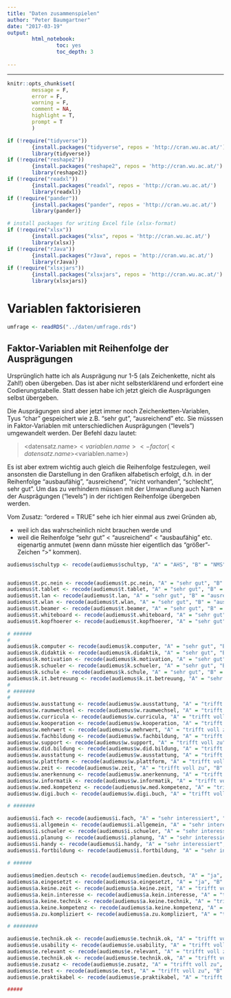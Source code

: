 ```yaml
---
title: "Daten zusammenspielen"
author: "Peter Baumgartner"
date: "2017-03-19"
output: 
        html_notebook:
                toc: yes
                toc_depth: 3
                
---
```

***

```r
knitr::opts_chunk$set(
        message = F,
        error = F,
        warning = F,
        comment = NA,
        highlight = T,
        prompt = T
        )

if (!require("tidyverse")) 
        {install.packages("tidyverse", repos = 'http://cran.wu.ac.at/')
        library(tidyverse)}
if (!require("reshape2"))
        {install.packages("reshape2", repos = 'http://cran.wu.ac.at/')
        library(reshape2)}
if (!require("readxl"))
        {install.packages("readxl", repos = 'http://cran.wu.ac.at/')
        library(readxl)}
if (!require("pander"))
        {install.packages("pander", repos = 'http://cran.wu.ac.at/')
        library(pander)}

# install packages for writing Excel file (xlsx-format)
if (!require("xlsx"))
        {install.packages("xlsx", repos = 'http://cran.wu.ac.at/')
        library(xlsx)}
if (!require("rJava"))
        {install.packages("rJava", repos = 'http://cran.wu.ac.at/')
        library(rJava)}
if (!require("xlsxjars"))
        {install.packages("xlsxjars", repos = 'http://cran.wu.ac.at/')
        library(xlsxjars)}


```

# Variablen faktorisieren

```r
umfrage <- readRDS("../daten/umfrage.rds")

```

## Faktor-Variablen mit Reihenfolge der Ausprägungen

Ursprünglich hatte ich als Ausprägung nur 1-5 (als Zeichenkette, nicht als Zahl!) oben übergeben. Das ist aber nicht selbsterklärend und erfordert eine Codierungstabelle. Statt dessen habe ich jetzt gleich die Ausprägungen selbst übergeben.

Die Ausprägungen sind aber jetzt immer noch Zeichenketten-Variablen, Tyus "char" gespeichert wie z.B. "sehr gut", "ausreichend" etc. Sie müsssen in Faktor-Variablen mit unterschiedlichen Ausprägungen ("levels") umgewandelt werden. Der Befehl dazu lautet:

> <datensatz.name>$<variablen.name> <- factor(<datensatz.name>$<variablen.name>)

Es ist aber extrem wichtig auch gleich die Reihenfolge festzulegen, weil ansonsten die Darstellung in den Grafiken alfabetisch erfolgt, d.h. in der Reihenfolge "ausbaufähig", "ausreichend", "nicht vorhanden", "schlecht", sehr gut". Um das zu verhindern müssen mit der Umwandlung auch Namen der Ausprägungen ("levels") in der richtigen Reihenfolge übergeben werden. 

Vom Zusatz: "ordered = TRUE" sehe ich hier einmal aus zwei Gründen ab, 

* weil ich das wahrscheinlich nicht brauchen werde und
* weil die Reihenfolge "sehr gut" < "ausreichend" < "ausbaufähig" etc. eigenartig anmutet (wenn dann müsste hier eigentlich das "größer"-Zeichen ">" kommen).

```r

audiemus$schultyp <- recode(audiemus$schultyp, "A" = "AHS", "B" = "NMS", "C" = "PTS")


audiemus$t.pc.nein <- recode(audiemus$t.pc.nein, "A" = "sehr gut", "B" = "ausreichend", "C" = "ausbaufähig", "D" = "schlecht", "E" = "nicht vorhanden")
audiemus$t.tablet <- recode(audiemus$t.tablet, "A" = "sehr gut", "B" = "ausreichend", "C" = "ausbaufähig", "D" = "schlecht", "E" = "nicht vorhanden")
audiemus$t.lan <- recode(audiemus$t.lan, "A" = "sehr gut", "B" = "ausreichend", "C" = "ausbaufähig", "D" = "schlecht", "E" = "nicht vorhanden")
audiemus$t.wlan <- recode(audiemus$t.wlan, "A" = "sehr gut", "B" = "ausreichend", "C" = "ausbaufähig", "D" = "schlecht", "E" = "nicht vorhanden")
audiemus$t.beamer <- recode(audiemus$t.beamer, "A" = "sehr gut", "B" = "ausreichend", "C" = "ausbaufähig", "D" = "schlecht", "E" = "nicht vorhanden")
audiemus$t.whiteboard <- recode(audiemus$t.whiteboard, "A" = "sehr gut", "B" = "ausreichend", "C" = "ausbaufähig", "D" = "schlecht", "E" = "nicht vorhanden")
audiemus$t.kopfhoerer <- recode(audiemus$t.kopfhoerer, "A" = "sehr gut", "B" = "ausreichend", "C" = "ausbaufähig", "D" = "schlecht", "E" = "nicht vorhanden")

# ######
# 
audiemus$k.computer <- recode(audiemus$k.computer, "A" = "sehr gut", "B" = "gut", "C" = "ausreichend", "D" = "verbesserungswürdig", "E" = "schlecht")
audiemus$k.didaktik <- recode(audiemus$k.didaktik, "A" = "sehr gut", "B" = "gut", "C" = "ausreichend", "D" = "verbesserungswürdig", "E" = "schlecht")
audiemus$k.motivation <- recode(audiemus$k.motivation, "A" = "sehr gut", "B" = "gut", "C" = "ausreichend", "D" = "verbesserungswürdig", "E" = "schlecht")
audiemus$k.schueler <- recode(audiemus$k.schueler, "A" = "sehr gut", "B" = "gut", "C" = "ausreichend", "D" = "verbesserungswürdig", "E" = "schlecht")
audiemus$k.schule <- recode(audiemus$k.schule, "A" = "sehr gut", "B" = "gut", "C" = "ausreichend", "D" = "verbesserungswürdig", "E" = "schlecht")
audiemus$k.it.betreuung <- recode(audiemus$k.it.betreuung, "A" = "sehr gut", "B" = "gut", "C" = "ausreichend", "D" = "verbesserungswürdig", "E" = "schlecht")
# 
# #######
# 
audiemus$w.ausstattung <- recode(audiemus$w.ausstattung, "A" = "trifft voll zu", "B" = "trifft weitgehend zu", "C" = "trifft überwiegend zu","D" = "trifft eher nicht zu", "E" = "trifft gar nicht zu")
audiemus$w.raumwechsel <- recode(audiemus$w.raumwechsel, "A" = "trifft voll zu", "B" = "trifft weitgehend zu", "C" = "trifft überwiegend zu","D" = "trifft eher nicht zu", "E" = "trifft gar nicht zu")
audiemus$w.curricula <- recode(audiemus$w.curricula, "A" = "trifft voll zu", "B" = "trifft weitgehend zu", "C" = "trifft überwiegend zu","D" = "trifft eher nicht zu", "E" = "trifft gar nicht zu")
audiemus$w.kooperation <- recode(audiemus$w.kooperation, "A" = "trifft voll zu", "B" = "trifft weitgehend zu", "C" = "trifft überwiegend zu","D" = "trifft eher nicht zu", "E" = "trifft gar nicht zu")
audiemus$w.mehrwert <- recode(audiemus$w.mehrwert, "A" = "trifft voll zu", "B" = "trifft weitgehend zu", "C" = "trifft überwiegend zu","D" = "trifft eher nicht zu", "E" = "trifft gar nicht zu")
audiemus$w.fachbildung <- recode(audiemus$w.fachbildung, "A" = "trifft voll zu", "B" = "trifft weitgehend zu", "C" = "trifft überwiegend zu","D" = "trifft eher nicht zu", "E" = "trifft gar nicht zu")
audiemus$w.support <- recode(audiemus$w.support, "A" = "trifft voll zu", "B" = "trifft weitgehend zu", "C" = "trifft überwiegend zu","D" = "trifft eher nicht zu", "E" = "trifft gar nicht zu")
audiemus$w.did.bildung <- recode(audiemus$w.did.bildung, "A" = "trifft voll zu", "B" = "trifft weitgehend zu", "C" = "trifft überwiegend zu","D" = "trifft eher nicht zu", "E" = "trifft gar nicht zu")
audiemus$w.ausstattung <- recode(audiemus$w.ausstattung, "A" = "trifft voll zu", "B" = "trifft weitgehend zu", "C" = "trifft überwiegend zu","D" = "trifft eher nicht zu", "E" = "trifft gar nicht zu")
audiemus$w.plattform <- recode(audiemus$w.plattform, "A" = "trifft voll zu", "B" = "trifft weitgehend zu", "C" = "trifft überwiegend zu","D" = "trifft eher nicht zu", "E" = "trifft gar nicht zu")
audiemus$w.zeit <- recode(audiemus$w.zeit, "A" = "trifft voll zu", "B" = "trifft weitgehend zu", "C" = "trifft überwiegend zu","D" = "trifft eher nicht zu", "E" = "trifft gar nicht zu")
audiemus$w.anerkennung <- recode(audiemus$w.anerkennung, "A" = "trifft voll zu", "B" = "trifft weitgehend zu", "C" = "trifft überwiegend zu","D" = "trifft eher nicht zu", "E" = "trifft gar nicht zu")
audiemus$w.informatik <- recode(audiemus$w.informatik, "A" = "trifft voll zu", "B" = "trifft weitgehend zu", "C" = "trifft überwiegend zu","D" = "trifft eher nicht zu", "E" = "trifft gar nicht zu")
audiemus$w.med.kompetenz <- recode(audiemus$w.med.kompetenz, "A" = "trifft voll zu", "B" = "trifft weitgehend zu", "C" = "trifft überwiegend zu","D" = "trifft eher nicht zu", "E" = "trifft gar nicht zu")
audiemus$w.digi.buch <- recode(audiemus$w.digi.buch, "A" = "trifft voll zu", "B" = "trifft weitgehend zu", "C" = "trifft überwiegend zu","D" = "trifft eher nicht zu", "E" = "trifft gar nicht zu")

# #######

audiemus$i.fach <- recode(audiemus$i.fach, "A" = "sehr interessiert", "B" = "interessiert", "C" = "nicht interessiert")
audiemus$i.allgemein <- recode(audiemus$i.allgemein, "A" = "sehr interessiert", "B" = "interessiert", "C" = "nicht interessiert")
audiemus$i.schueler <- recode(audiemus$i.schueler, "A" = "sehr interessiert", "B" = "interessiert", "C" = "nicht interessiert")
audiemus$i.planung <- recode(audiemus$i.planung, "A" = "sehr interessiert", "B" = "interessiert", "C" = "nicht interessiert")
audiemus$i.handy <- recode(audiemus$i.handy, "A" = "sehr interessiert", "B" = "interessiert", "C" = "nicht interessiert")
audiemus$i.fortbildung <- recode(audiemus$i.fortbildung, "A" = "sehr interessiert", "B" = "interessiert", "C" = "nicht interessiert")

# ######
 
audiemus$medien.deutsch <- recode(audiemus$medien.deutsch, "A" = "ja", "B" = "manchmal", "C" = "fast nie", "D" = "nein")
audiemus$a.eingesetzt <- recode(audiemus$a.eingesetzt, "A" = "ja", "B" = "nein")
audiemus$a.keine.zeit <- recode(audiemus$a.keine.zeit, "A" = "trifft voll zu", "B" = "trifft weitgehend zu", "C" = "trifft überwiegend zu","D" = "trifft eher nicht zu", "E" = "trifft gar nicht zu")
audiemus$a.kein.interesse <- recode(audiemus$a.kein.interesse, "A" = "trifft voll zu", "B" = "trifft weitgehend zu", "C" = "trifft überwiegend zu","D" = "trifft eher nicht zu", "E" = "trifft gar nicht zu")
audiemus$a.keine.technik <- recode(audiemus$a.keine.technik, "A" = "trifft voll zu", "B" = "trifft weitgehend zu", "C" = "trifft überwiegend zu","D" = "trifft eher nicht zu", "E" = "trifft gar nicht zu")
audiemus$a.keine.kompetenz <- recode(audiemus$a.keine.kompetenz, "A" = "trifft voll zu", "B" = "trifft weitgehend zu", "C" = "trifft überwiegend zu","D" = "trifft eher nicht zu", "E" = "trifft gar nicht zu")
audiemus$a.zu.kompliziert <- recode(audiemus$a.zu.kompliziert, "A" = "trifft voll zu", "B" = "trifft weitgehend zu", "C" = "trifft überwiegend zu","D" = "trifft eher nicht zu", "E" = "trifft gar nicht zu")

# ########

audiemus$e.technik.ok <- recode(audiemus$e.technik.ok, "A" = "trifft voll zu", "B" = "trifft weitgehend zu", "C" = "trifft überwiegend zu","D" = "trifft eher nicht zu", "E" = "trifft gar nicht zu")
audiemus$e.usability <- recode(audiemus$e.usability, "A" = "trifft voll zu", "B" = "trifft weitgehend zu", "C" = "trifft überwiegend zu","D" = "trifft eher nicht zu", "E" = "trifft gar nicht zu")
audiemus$e.relevant <- recode(audiemus$e.relevant, "A" = "trifft voll zu", "B" = "trifft weitgehend zu", "C" = "trifft überwiegend zu","D" = "trifft eher nicht zu", "E" = "trifft gar nicht zu")
audiemus$e.technik.ok <- recode(audiemus$e.technik.ok, "A" = "trifft voll zu", "B" = "trifft weitgehend zu", "C" = "trifft überwiegend zu","D" = "trifft eher nicht zu", "E" = "trifft gar nicht zu")
audiemus$e.zusatz <- recode(audiemus$e.zusatz, "A" = "trifft voll zu", "B" = "trifft weitgehend zu", "C" = "trifft überwiegend zu","D" = "trifft eher nicht zu", "E" = "trifft gar nicht zu")
audiemus$e.test <- recode(audiemus$e.test, "A" = "trifft voll zu", "B" = "trifft weitgehend zu", "C" = "trifft überwiegend zu","D" = "trifft eher nicht zu", "E" = "trifft gar nicht zu")
audiemus$e.praktikabel <- recode(audiemus$e.praktikabel, "A" = "trifft voll zu", "B" = "trifft weitgehend zu", "C" = "trifft überwiegend zu","D" = "trifft eher nicht zu", "E" = "trifft gar nicht zu")

#####


```
